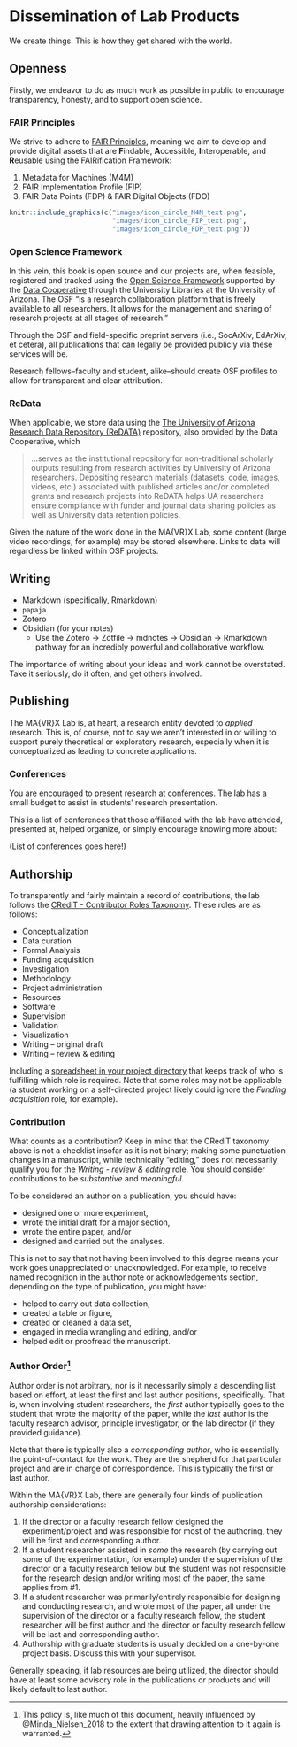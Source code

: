# Dissemination of Lab Products {#diss}

We create things. This is how they get shared with the world. 

## Openness {#openness}

Firstly, we endeavor to do as much work as possible in public to encourage transparency, honesty, and to support open science.

### FAIR Principles

We strive to adhere to [FAIR Principles](https://www.go-fair.org/fair-principles/), meaning we aim to develop and provide digital assets that are **F**indable, **A**ccessible, **I**nteroperable, and **R**eusable using the FAIRification Framework:

1. Metadata for Machines (M4M)
1. FAIR Implementation Profile (FIP)
1. FAIR Data Points (FDP) & FAIR Digital Objects (FDO)

```r
knitr::include_graphics(c("images/icon_circle_M4M_text.png",
                          "images/icon_circle_FIP_text.png",
                          "images/icon_circle_FDP_text.png"))
``` 


### Open Science Framework

In this vein, this book is open source and our projects are, when feasible, registered and tracked using the [Open Science Framework](https://osf.io) supported by the [Data Cooperative](https://data.library.arizona.edu/data-management/services/open-science-framework-osf) through the University Libraries at the University of Arizona. The OSF "is a research collaboration platform that is freely available to all researchers. It allows for the management and sharing of research projects at all stages of research."

Through the OSF and field-specific preprint servers (i.e., SocArXiv, EdArXiv, et cetera), all publications that can legally be provided publicly via these services will be. 

Research fellows--faculty and student, alike--should create OSF profiles to allow for transparent and clear attribution.

### ReData {#redata}

When applicable, we store data using the [The University of Arizona Research Data Repository (ReDATA)](https://data.library.arizona.edu/data-management/services/research-data-repository-redata) repository, also provided by the Data Cooperative, which

> ...serves as the institutional repository for non-traditional scholarly outputs resulting from research activities by University of Arizona researchers. Depositing research materials (datasets, code, images, videos, etc.) associated with published articles and/or completed grants and research projects into ReDATA helps UA researchers ensure compliance with funder and journal data sharing policies as well as University data retention policies.

Given the nature of the work done in the MA{VR}X Lab, some content (large video recordings, for example) may be stored elsewhere. Links to data will regardless be linked within OSF projects.


## Writing

+ Markdown (specifically, Rmarkdown)
+ `papaja`
+ Zotero
+ Obsidian (for your notes)
  + Use the Zotero -> Zotfile -> mdnotes -> Obsidian -> Rmarkdown pathway for an incredibly powerful and collaborative workflow.
  
The importance of writing about your ideas and work cannot be overstated. Take it seriously, do it often, and get others involved.

## Publishing {#publishing}

The MA{VR}X Lab is, at heart, a research entity devoted to *applied* research. This is, of course, not to say we aren't interested in or willing to support purely theoretical or exploratory research, especially when it is conceptualized as leading to concrete applications.

### Conferences {#conferences}

You are encouraged to present research at conferences. The lab has a small budget to assist in students' research presentation.

This is a list of conferences that those affiliated with the lab have attended, presented at, helped organize, or simply encourage knowing more about:

(List of conferences goes here!)

## Authorship {#authorship}

To transparently and fairly maintain a record of contributions, the lab follows the [CRediT - Contributor Roles Taxonomy](https://casrai.org/credit/). These roles are as follows:

+ Conceptualization
+ Data curation
+ Formal Analysis
+ Funding acquisition
+ Investigation
+ Methodology
+ Project administration
+ Resources
+ Software
+ Supervision
+ Validation
+ Visualization
+ Writing – original draft
+ Writing – review & editing

Including a [spreadsheet in your project directory](https://osf.io/wj3hb/) that keeps track of who is fulfilling which role is required. Note that some roles may not be applicable (a student working on a self-directed project likely could ignore the *Funding acquisition* role, for example).

### Contribution

What counts as a contribution? Keep in mind that the CRediT taxonomy above is not a checklist insofar as it is not binary; making some punctuation changes in a manuscript, while technically "editing," does not necessarily qualify you for the *Writing - review & editing* role. You should consider contributions to be *substantive* and *meaningful*. 

To be considered an author on a publication, you should have:

+ designed one or more experiment,
+ wrote the initial draft for a major section,
+ wrote the entire paper, and/or
+ designed and carried out the analyses.

This is not to say that not having been involved to this degree means your work goes unappreciated or unacknowledged. For example, to receive named recognition in the author note or acknowledgements section, depending on the type of publication, you might have:

+ helped to carry out data collection,
+ created a table or figure,
+ created or cleaned a data set,
+ engaged in media wrangling and editing, and/or
+ helped edit or proofread the manuscript.

### Author Order^[This policy is, like much of this document, heavily influenced by @Minda_Nielsen_2018 to the extent that drawing attention to it again is warranted.]

Author order is not arbitrary, nor is it necessarily simply a descending list based on effort, at least the first and last author positions, specifically. That is, when involving student researchers, the *first* author typically goes to the student that wrote the majority of the paper, while the *last* author is the faculty research advisor, principle investigator, or the lab director (if they provided guidance).

Note that there is typically also a *corresponding author*, who is essentially the point-of-contact for the work. They are the shepherd for that particular project and are in charge of correspondence. This is typically the first or last author.

Within the MA{VR}X Lab, there are generally four kinds of publication authorship considerations:

1. If the director or a faculty research fellow designed the experiment/project and was responsible for most of the authoring, they will be first and corresponding author.
1. If a student researcher assisted in *some* the research (by carrying out some of the experimentation, for example) under the supervision of the director or a faculty research fellow but the student was not responsible for the research design and/or writing most of the paper, the same applies from #1.
1. If a student researcher was primarily/entirely responsible for designing and conducting research, and wrote most of the paper, all under the supervision of the director or a faculty research fellow, the student researcher will be first author and the director or faculty research fellow will be last and corresponding author.
1. Authorship with graduate students is usually decided on a one-by-one project basis. Discuss this with your supervisor.

Generally speaking, if lab resources are being utilized, the director should have at least some advisory role in the publications or products and will likely default to last author.
